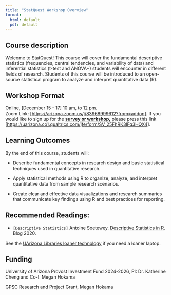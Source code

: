 ---
title: "StatQuest Workshop Overview"
format: 
  html: default
  pdf: default
---

## Course description

Welcome to StatQuest! This course will cover the fundamental descriptive statistics (frequencies, central tendencies, and variability of data) and inferential statistics (t-test and ANOVA\*) students will encounter in different fields of research. Students of this course will be introduced to an open-source statistical program to analyze and interpret quantitative data (R).

## Workshop Format

Online, \[December 15 - 17\] 10 am, to 12 pm. <br> Zoom Link: \[<https://arizona.zoom.us/j/83968999612?from=addon>\]. If you would like to sign up for the [**survey or workshop,**]{.underline} please press this link \[<https://uarizona.co1.qualtrics.com/jfe/form/SV_25FhRK3lFq3HQX4>\].

## Learning Outcomes

By the end of this course, students will:

-   Describe fundamental concepts in research design and basic statistical techniques used in quantitative research.

-   Apply statistical methods using R to organize, analyze, and interpret quantitative data from sample research scenarios.

-   Create clear and effective data visualizations and research summaries that communicate key findings using R and best practices for reporting.

## Recommended Readings:

-   `[Descriptive Statistics]` Antoine Soetewey. [Descriptive Statistics in R](https://statsandr.com/blog/descriptive-statistics-in-r/#introduction). Blog 2020.

See the [UArizona Libraries loaner technology](https://lib.arizona.edu/borrow/tech/laptops) if you need a loaner laptop.

## Funding

University of Arizona Provost Investment Fund 2024-2026, PI: Dr. Katherine Cheng and Co-I: Megan Hokama

GPSC Research and Project Grant, Megan Hokama
